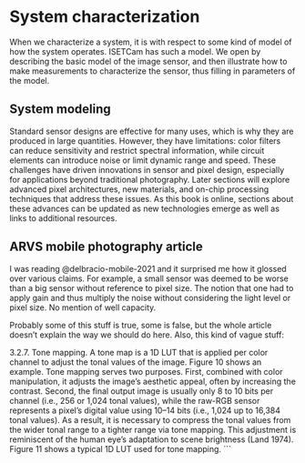 # System characterization {#sec-sensors-characterization}
When we characterize a system, it is with respect to some kind of model of how the system operates.  ISETCam has such a model.  We open by describing the basic model of the image sensor, and then illustrate how to make measurements to characterize the sensor, thus filling in parameters of the model.

## System modeling {#sensor-system-modeling}
Standard sensor designs are effective for many uses, which is why they are produced in large quantities. However, they have limitations: color filters can reduce sensitivity and restrict spectral information, while circuit elements can introduce noise or limit dynamic range and speed. These challenges have driven innovations in sensor and pixel design, especially for applications beyond traditional photography. Later sections will explore advanced pixel architectures, new materials, and on-chip processing techniques that address these issues. As this book is online, sections about these advances can be updated as new technologies emerge as well as links to additional resources.


## ARVS mobile photography article

I was reading @delbracio-mobile-2021 and it surprised me how it glossed over various claims. For example, a small sensor was deemed to be worse than a big sensor without reference to pixel size. The notion that one had to apply gain and thus multiply the noise without considering the light level or pixel size. No mention of well capacity.

Probably some of this stuff is true, some is false, but the whole article doesn't explain the way we should do here. Also, this kind of vague stuff:

3.2.7. Tone mapping. A tone map is a 1D LUT that is applied per color channel to adjust the tonal values of the image. Figure 10 shows an example. Tone mapping serves two purposes. First, combined with color manipulation, it adjusts the image’s aesthetic appeal, often by increasing the contrast. Second, the final output image is usually only 8 to 10 bits per channel (i.e., 256 or 1,024 tonal values), while the raw-RGB sensor represents a pixel’s digital value using 10–14 bits (i.e., 1,024 up to 16,384 tonal values). As a result, it is necessary to compress the tonal values from the wider tonal range to a tighter range via tone mapping. This adjustment is reminiscent of the human eye’s adaptation to scene brightness (Land 1974). Figure 11 shows a typical 1D LUT used for tone mapping.
```


